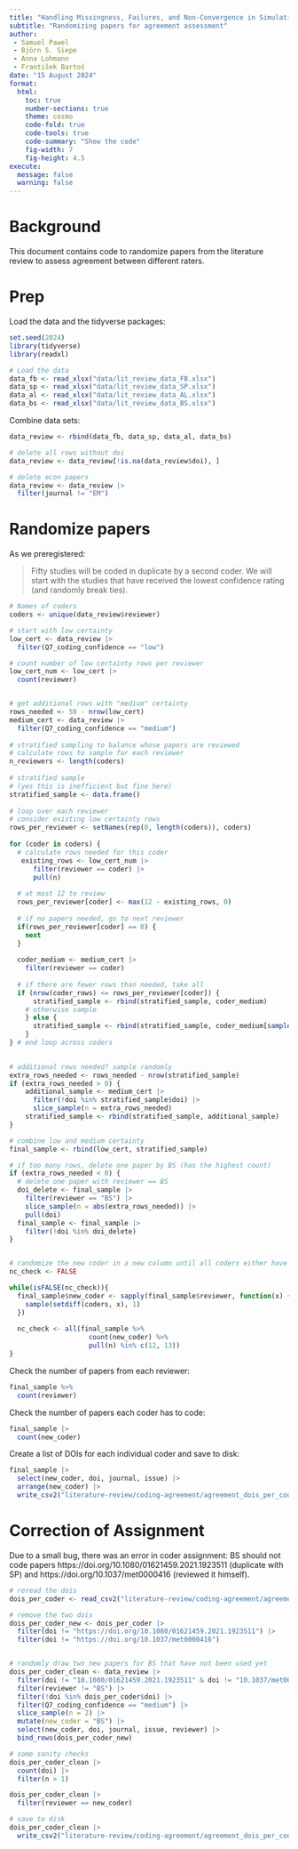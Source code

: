 ```yaml
---
title: "Handling Missingness, Failures, and Non-Convergence in Simulation Studies"
subtitle: "Randomizing papers for agreement assessment"
author: 
 - Samuel Pawel
 - Björn S. Siepe
 - Anna Lohmann
 - František Bartoš
date: "15 August 2024"
format:
  html:
    toc: true
    number-sections: true
    theme: cosmo
    code-fold: true
    code-tools: true
    code-summary: "Show the code"
    fig-width: 7
    fig-height: 4.5
execute:
  message: false
  warning: false
---
```


# Background
This document contains code to randomize papers from the literature review to assess agreement between different raters.

# Prep

Load the data and the tidyverse packages: 
```r
set.seed(2024)
library(tidyverse)
library(readxl)

# Load the data
data_fb <- read_xlsx("data/lit_review_data_FB.xlsx")
data_sp <- read_xlsx("data/lit_review_data_SP.xlsx")
data_al <- read_xlsx("data/lit_review_data_AL.xlsx")
data_bs <- read_xlsx("data/lit_review_data_BS.xlsx")

```

Combine data sets: 
```r
data_review <- rbind(data_fb, data_sp, data_al, data_bs)

# delete all rows without doi
data_review <- data_review[!is.na(data_review$doi), ]

# delete econ papers
data_review <- data_review |> 
  filter(journal != "EM")


```




# Randomize papers

As we preregistered:

> Fifty studies will be coded in duplicate by a second coder. We will start with the studies that have received the lowest confidence rating (and randomly break ties). 

```r
# Names of coders
coders <- unique(data_review$reviewer)

# start with low certainty
low_cert <- data_review |> 
  filter(Q7_coding_confidence == "low")

# count number of low certainty rows per reviewer
low_cert_num <- low_cert |> 
  count(reviewer)


# get additional rows with "medium" certainty
rows_needed <- 50 - nrow(low_cert)
medium_cert <- data_review |> 
  filter(Q7_coding_confidence == "medium")
  
# stratified sampling to balance whose papers are reviewed
# calculate rows to sample for each reviewer
n_reviewers <- length(coders)
  
# stratified sample
# (yes this is inefficient but fine here)
stratified_sample <- data.frame()
  
# loop over each reviewer
# consider existing low certainty rows
rows_per_reviewer <- setNames(rep(0, length(coders)), coders)
  
for (coder in coders) {
  # calculate rows needed for this coder 
   existing_rows <- low_cert_num |> 
      filter(reviewer == coder) |> 
      pull(n)
   
  # at most 12 to review
  rows_per_reviewer[coder] <- max(12 - existing_rows, 0)
  
  # if no papers needed, go to next reviewer
  if(rows_per_reviewer[coder] == 0) {
    next
  }
    
  coder_medium <- medium_cert |> 
    filter(reviewer == coder)
    
  # if there are fewer rows than needed, take all
  if (nrow(coder_rows) <= rows_per_reviewer[coder]) {
      stratified_sample <- rbind(stratified_sample, coder_medium)
    # otherwise sample
    } else {
      stratified_sample <- rbind(stratified_sample, coder_medium[sample(1:nrow(coder_medium), rows_per_reviewer[coder]), ])
    }
} # end loop across coders

  
# additional rows needed? sample randomly
extra_rows_needed <- rows_needed - nrow(stratified_sample)
if (extra_rows_needed > 0) {
    additional_sample <- medium_cert |>
      filter(!doi %in% stratified_sample$doi) |>
      slice_sample(n = extra_rows_needed)
    stratified_sample <- rbind(stratified_sample, additional_sample)
}

# combine low and medium certainty
final_sample <- rbind(low_cert, stratified_sample)

# if too many rows, delete one paper by BS (has the highest count)
if (extra_rows_needed < 0) {
  # delete one paper with reviewer == BS
  doi_delete <- final_sample |>
    filter(reviewer == "BS") |>
    slice_sample(n = abs(extra_rows_needed)) |>
    pull(doi)
  final_sample <- final_sample |>
    filter(!doi %in% doi_delete)
}


# randomize the new coder in a new column until all coders either have 12 or 13 papers
nc_check <- FALSE

while(isFALSE(nc_check)){
  final_sample$new_coder <- sapply(final_sample$reviewer, function(x) {
    sample(setdiff(coders, x), 1)
  })
  
  nc_check <- all(final_sample %>%
                    count(new_coder) %>%
                    pull(n) %in% c(12, 13))
}
```

Check the number of papers from each reviewer:
```r
final_sample %>%
  count(reviewer)
```

Check the number of papers each coder has to code:
```r
final_sample |> 
  count(new_coder)
```


Create a list of DOIs for each individual coder and save to disk:
```r
final_sample |> 
  select(new_coder, doi, journal, issue) |> 
  arrange(new_coder) |> 
  write_csv2("literature-review/coding-agreement/agreement_dois_per_coder.csv")
```


# Correction of Assignment

Due to a small bug, there was an error in coder assignment: BS should not code papers 
https://doi.org/10.1080/01621459.2021.1923511 (duplicate with SP) and https://doi.org/10.1037/met0000416 (reviewed it himself). 

```r
# reread the dois
dois_per_coder <- read_csv2("literature-review/coding-agreement/agreement_dois_per_coder.csv")

# remove the two dois
dois_per_coder_new <- dois_per_coder |>
  filter(doi != "https://doi.org/10.1080/01621459.2021.1923511") |> 
  filter(doi != "https://doi.org/10.1037/met0000416")


# randomly draw two new papers for BS that have not been used yet
dois_per_coder_clean <- data_review |> 
  filter(doi != "10.1080/01621459.2021.1923511" & doi != "10.1037/met0000416") |> 
  filter(reviewer != "BS") |>
  filter(!doi %in% dois_per_coder$doi) |> 
  filter(Q7_coding_confidence == "medium") |> 
  slice_sample(n = 2) |>
  mutate(new_coder = "BS") |> 
  select(new_coder, doi, journal, issue, reviewer) |>  
  bind_rows(dois_per_coder_new)

# some sanity checks
dois_per_coder_clean |> 
  count(doi) |> 
  filter(n > 1)

dois_per_coder_clean |> 
  filter(reviewer == new_coder)

# save to disk
dois_per_coder_clean |> 
  write_csv2("literature-review/coding-agreement/agreement_dois_per_coder_new.csv")

```



